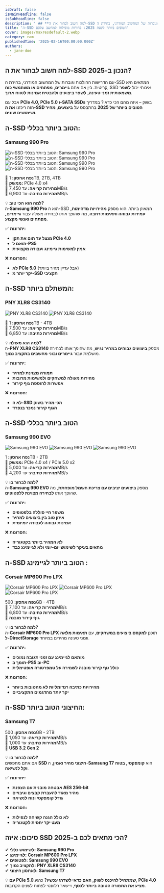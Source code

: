 ```yaml
---
isDraft: false
isMainHeadline: false
isSubHeadline: false
description: ' ## **למה חשוב לבחור את ה-SSD הנכון ב-2025?**  עם הדרישות ההולכות וגוברות של המחשוב המודרני, בחירת ה-SSD המתאים היא קריטית. בין אם אתם **גיי'
title: 'ה-SSD הטובים ביותר לשנת 2025: בחירות מובילות למחשב שלכם'
cover: images/maxresdefault-2.webp
category: ram
publishedTime: '2025-02-16T00:00:00.000Z'
authors:
  - jane-doe
---
```


## **למה חשוב לבחור את ה-SSD הנכון ב-2025?**

עם הדרישות ההולכות וגוברות של המחשוב המודרני, בחירת ה-SSD המתאים היא קריטית. בין אם אתם **גיימרים, מפתחים או משתמשי כוח**, SSD איכותי יכול **לשפר משמעותית זמני טעינה, לשפר ביצועים ולהבטיח אמינות לטווח ארוך**.

אבל עם **PCIe 4.0, PCIe 5.0 ו-SATA SSDs** בשוק – איזה מהם הכי כדאי? במדריך הזה ריכזנו **את ה-SSD הטובים ביותר של 2025** בהתבסס על **ביצועים, מחיר ושימושים שונים**.

## ה-SSD הטוב ביותר בכללי:

### Samsung 990 Pro

![ה-SSD הטוב ביותר בכללי: Samsung 990 Pro](images/gnW36cxshfxg7U85XMr3V5-970-80.jpg.webp)
![ה-SSD הטוב ביותר בכללי: Samsung 990 Pro](images/BP2zwv7gYUuEVgNvKZBLH5-970-80.jpg.webp)
![ה-SSD הטוב ביותר בכללי: Samsung 990 Pro](images/5qtoueenzF8dYVJRMz8S75-970-80.jpg.webp)
![ה-SSD הטוב ביותר בכללי: Samsung 990 Pro](images/5BdZNofLxmUFQ5PMo9csQ5-970-80.jpg.webp)

🔹 **נפח אחסון:** 1TB, 2TB, 4TB  
🔹 **ממשק:** PCIe 4.0 x4  
🔹 **מהירות קריאה:** עד 7,450MB/s  
🔹 **מהירות כתיבה:** עד 6,900MB/s

💡 **למה הוא הכי טוב?**  
ה-**Samsung 990 Pro** הוא ה-SSD המאוזן ביותר. הוא מספק **מהירויות מדהימות, עמידות גבוהה ותאימות רחבה**, מה שהופך אותו לבחירה מעולה עבור **גיימרים, מפתחים ואנשי מקצוע**.

✅ **יתרונות:**

- **מנצל עד תום את תקן PCIe 4.0**
- **תואם ל-PS5**
- **אמין למשימות גיימינג ועבודה מקצועית**

❌ **חסרונות:**

- **לא PCIe 5.0** (אבל עדיין מהיר ביותר)
- **יקר יותר מ-SSD תקציבי**

## ה-SSD המשתלם ביותר:

### PNY XLR8 CS3140

![PNY XLR8 CS3140](images/2Muu6rKMdwE58dLk6gztmV-970-80.jpg-1.webp)
![PNY XLR8 CS3140](images/AHW58Ro3ZE4HLL4XpLard5-1200-80-1.webp)

🔹 **נפח אחסון:** 1TB - 4TB  
🔹 **מהירות קריאה:** עד 7,500MB/s  
🔹 **מהירות כתיבה:** עד 6,850MB/s

💡 **למה הוא מעולה?**  
ה-**PNY XLR8 CS3140** מספק **ביצועים גבוהים במחיר נגיש**, מה שהופך אותו לבחירה מושלמת עבור **גיימרים ובוני מחשבים בתקציב נמוך**.

✅ **יתרונות:**

- **תמורה מצוינת למחיר**
- **מהירות מעולה למשחקים ולמשימות מרובות**
- **אפשרות להוספת גוף קירור**

❌ **חסרונות:**

- **לא ה-SSD הכי מהיר בשוק**
- **הגוף קירור נמכר בנפרד**

## ה-SSD הטוב ביותר בכללי

### Samsung 990 EVO

![Samsung 990 EVO](images/r986uZAqWuGSL8ccfgnheL-970-80.jpg.webp)
![Samsung 990 EVO](images/cHU4C4LDM8A3a5Kc2iAoAM-970-80.jpg.webp)
![Samsung 990 EVO](images/9CX2fm8YPwZqypjp2w27zL-970-80.jpg.webp)

**נפח אחסון:** 1TB - 2TB  
🔹 **ממשק:** PCIe 4.0 x4 / PCIe 5.0 x2  
🔹 **מהירות קריאה:** עד 5,000MB/s  
🔹 **מהירות כתיבה:** עד 4,200MB/s

💡 **למה לבחור בו?**  
ה-**Samsung 990 EVO** מספק **ביצועים יציבים עם צריכת חשמל מופחתת**, מה שהופך אותו **לבחירה מצוינת ללפטופים**.

✅ **יתרונות:**

- **משפר חיי סוללה בלפטופים**
- **איזון טוב בין ביצועים למחיר**
- **אמינות גבוהה לעבודה יומיומית**

❌ **חסרונות:**

- **לא המהיר ביותר בקטגוריה**
- **מתאים בעיקר לשימוש יום-יומי ולא לגיימינג כבד**

## ה-SSD הטוב ביותר לגיימינג :

### Corsair MP600 Pro LPX

![Corsair MP600 Pro LPX](images/DMmjNGjS2pzU3TNoDT8UTT-970-80.jpg-1.webp)
![Corsair MP600 Pro LPX](images/Corsair-MP600-Pro-LPX-Titelbild-780x470.jpg-1.webp)
![Corsair MP600 Pro LPX](images/to9ZRq6vt37f6ENhcbxUZT-970-80.jpg-1.webp)

**נפח אחסון:** 500GB - 4TB  
🔹 **מהירות קריאה:** עד 7,100MB/s  
🔹 **מהירות כתיבה:** עד 6,800MB/s  
🔹 **גוף קירור מובנה**

💡 **למה לבחור בו?**  
ה-**Corsair MP600 Pro LPX** תוכנן **למקסם ביצועים במשחקים**, עם **תאימות מלאה ל-DirectStorage** וזמני טעינה מהירים במיוחד.

✅ **יתרונות:**

- **מותאם לגיימינג עם זמני תגובה נמוכים**
- **תומך ב-PS5 וב-PC**
- **כולל גוף קירור מובנה לשמירה על טמפרטורה אופטימלית**

❌ **חסרונות:**

- **מהירויות כתיבה רנדומליות לא מהטובות ביותר**
- **יקר יותר מהדגמים התקציביים**

## ה-SSD החיצוני הטוב ביותר:

### Samsung T7

**נפח אחסון:** 500GB - 2TB  
🔹 **מהירות קריאה:** עד 1,050MB/s  
🔹 **מהירות כתיבה:** עד 1,000MB/s  
🔹 **USB 3.2 Gen 2**

💡 **למה לבחור בו?**  
אם אתם מחפשים **SSD חיצוני מהיר ואמין**, ה-**Samsung T7** הוא **קומפקטי, בטוח וקל לנשיאה**.

✅ **יתרונות:**

- **אבטחה מובנית עם הצפנת AES 256-bit**
- **מהיר מאוד להעברת קבצים וגיבויים**
- **גודל קומפקטי ונוח לנשיאה**

❌ **חסרונות:**

- **לא כולל הגנה קשיחה לנפילות**
- **מעט יקר יחסית לקטגוריה**

## סיכום: איזה SSD הכי מתאים לכם ב-2025?

✔ **לשימוש כללי:** **Samsung 990 Pro**  
✔ **לגיימינג:** **Corsair MP600 Pro LPX**  
✔ **לפטופים:** **Samsung 990 EVO**  
✔ **לתקציב נמוך:** **PNY XLR8 CS3140**  
✔ **לאחסון חיצוני:** **Samsung T7**

💡 **עם PCIe 5.0 שמתחיל להיכנס לשוק, האם כדאי לשדרג עכשיו?** כרגע, **PCIe 4.0 מציע את התמורה הטובה ביותר לכסף**, ויישאר רלוונטי לפחות לשנים הקרובות.
